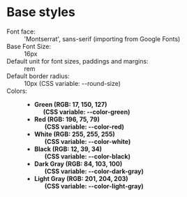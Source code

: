 

<Meta title="Styles" />

<style>
  {`
  dd li {
    list-style:none;
  }
  dd li span {
    display: inline-block;
    height: 15px;
    width: 15px;
    border-radius: 3px;
    margin-right: 5px;
  }
  dd li strong {
    font-weight: normal;
    margin-left: 10px;
  }
  .green { background-color: rgb(var(--color-green)); }
  .red { background-color: rgb(var(--color-red)); }
  .white { background-color: rgb(var(--color-white)); border: 1px dotted #333; }
  .light-gray { background-color: rgb(var(--color-light-gray)); }
  .dark-gray { background-color: rgb(var(--color-dark-gray)); }
  .black { background-color: rgb(var(--color-black)); }
  `}
</style>

# Base styles

<dl>
  <dt>Font face: </dt>
  <dd>'Montserrat', sans-serif (importing from Google Fonts)</dd>

  <dt>Base Font Size: </dt>
  <dd>16px</dd>

  <dt>Default unit for font sizes, paddings and margins: </dt>
  <dd>rem</dd>

  <dt>Default border radius: </dt>
  <dd>10px (CSS variable: --round-size)</dd>

  <dt>Colors: </dt>
  <dd>
    <ul>
      <li>
        <span class="green"></span>
        <strong>Green (RGB: 17, 150, 127) <br/>&nbsp;&nbsp;&nbsp;&nbsp;&nbsp;&nbsp;(CSS variable: --color-green)</strong>
      </li>
      <li>
        <span class="red"></span>
        <strong>Red (RGB: 196, 75, 79) <br/>&nbsp;&nbsp;&nbsp;&nbsp;&nbsp;&nbsp; (CSS variable: --color-red)</strong>
      </li>
      <li>
        <span class="white"></span>
        <strong>White (RGB: 255, 255, 255) <br/>&nbsp;&nbsp;&nbsp;&nbsp;&nbsp;&nbsp; (CSS variable: --color-white)</strong>
      </li>
      <li>
        <span class="black"></span>
        <strong>Black (RGB: 12, 39, 34) <br/>&nbsp;&nbsp;&nbsp;&nbsp;&nbsp;&nbsp; (CSS variable: --color-black)</strong>
      </li>
      <li>
        <span class="dark-gray"></span>
        <strong>Dark Gray (RGB: 84, 103, 100) <br/>&nbsp;&nbsp;&nbsp;&nbsp;&nbsp;&nbsp; (CSS variable: --color-dark-gray)</strong>
      </li>
      <li>
        <span class="light-gray"></span>
        <strong>Light Gray (RGB: 201, 204, 203) <br/>&nbsp;&nbsp;&nbsp;&nbsp;&nbsp;&nbsp; (CSS variable: --color-light-gray)</strong>
      </li>
    </ul>
  </dd>

</dl>